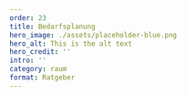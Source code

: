 ---
order: 23
title: Bedarfsplanung
hero_image: ./assets/placeholder-blue.png
hero_alt: This is the alt text
hero_credit: ''
intro: ''
category: raum
format: Ratgeber
---
